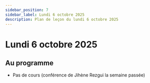 ```yaml
---
sidebar_position: 7
sidebar_label: Lundi 6 octobre 2025
description: Plan de leçon du lundi 6 octobre 2025
---
```


# Lundi 6 octobre 2025

## Au programme

- Pas de cours (conférence de Jihène Rezgui la semaine passée)
